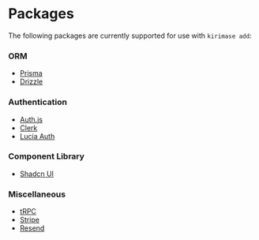 # Packages

The following packages are currently supported for use with `kirimase add`:

### ORM
- [Prisma](./packages/orm/prisma.mdx)
- [Drizzle](./packages/orm/drizzle.mdx)

### Authentication
- [Auth.js](./packages/auth/auth-js.mdx)
- [Clerk](./packages/auth/clerk.mdx)
- [Lucia Auth](./packages/auth/lucia.mdx)

### Component Library
- [Shadcn UI](./packages/component-libs/shadcn.mdx)

### Miscellaneous
- [tRPC](./packages/misc/trpc.mdx)
- [Stripe](./packages/misc/stripe.mdx)
- [Resend](./packages/misc/resend.mdx)
